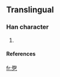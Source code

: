 ==Translingual==

===Han character===
{{Han char|rn=5|rad=乙|as=08|sn=9|four=|canj=手口弓 (QRN)}}

# {{defn|Han}}

====References====
{{Han ref|kx=0084.241|dkj=|dj=|hdz=|uh=341D|ud=13341|bh=|bd=}}



[[fr:㐝]]